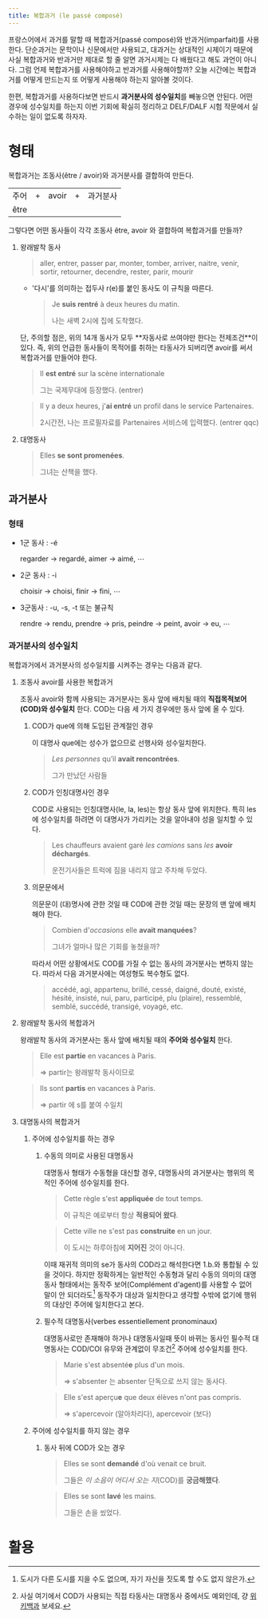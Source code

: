 ```yaml
---
title: 복합과거 (le passé composé)
---
```


프랑스어에서 과거를 말할 때 복합과거(passé composé)와 반과거(imparfait)를 사용한다. 단순과거는 문학이나 신문에서만 사용되고, 대과거는 상대적인 시제이기 때문에 사실 복합과거와 반과거만 제대로 할 줄 알면 과거시제는 다 배웠다고 해도 과언이 아니다. 그럼 언제 복합과거를 사용해야하고 반과거를 사용해야할까? 오늘 시간에는 복합과거를 어떻게 만드는지 또 어떻게 사용해야 하는지 알아볼 것이다.

한편, 복합과거를 사용하다보면 반드시 **과거분사의 성수일치**를 빼놓으면 안된다. 어떤 경우에 성수일치를 하는지 이번 기회에 확실히 정리하고 DELF/DALF 시험 작문에서 실수하는 일이 없도록 하자자.

# 형태

복합과거는 조동사(être / avoir)와 과거분사를 결합하여 만든다.

<table style={{ textAlign: 'center' }}>
	<tbody>
		<tr>
			<td rowSpan={2}>주어</td>
			<td rowSpan={2}>+</td>
			<td style={{ textAlign: 'center' }}>avoir</td>
			<td rowSpan={2}>+</td>
			<td rowSpan={2}>과거분사</td>
		</tr>
		<tr>
			<td style={{ textAlign: 'center' }}>être</td>
		</tr>
	</tbody>
</table>

그렇다면 어떤 동사들이 각각 조동사 être, avoir 와 결합하여 복합과거를 만들까?

1. 왕래발착 동사

	> aller, entrer, passer par, monter, tomber, arriver, naitre, venir, sortir, retourner, decendre, rester, parir, mourir


	- '다시'를 의미하는 접두사 r(e)를 붙인 동사도 이 규칙을 따른다.

		> Je **suis rentré** à deux heures du matin.
		> 
		> 나는 새벽 2시에 집에 도착했다.


	<Theorem title="주의">
	단, 주의할 점은, 위의 14개 동사가 모두 **자동사로 쓰여야만 한다는 전제조건**이 있다. 즉, 위의 언급한 동사들이 목적어를 취하는 타동사가 되버리면 avoir를 써서 복합과거를 만들어야 한다.

	> Il **est entré** sur la scène internationale
	> 
	> 그는 국제무대에 등장했다. (entrer)

	> Il y a deux heures, j'**ai entré** un profil dans le service Partenaires.
	> 
	> 2시간전, 나는 프로필자료를 Partenaires 서비스에 입력했다. (entrer qqc)

	</Theorem>


2. 대명동사

	> Elles **se sont promenées**.
	> 
	> 그녀는 산책을 했다.

## 과거분사

### 형태

 * 1군 동사 : -é

	regarder → regardé, aimer → aimé, ⋯

 * 2군 동사 : -i

    choisir → choisi, finir → fini, ⋯

 * 3군동사 : -u, -s, -t 또는 불규칙

    rendre → rendu, prendre → pris, peindre → peint, avoir → eu, ⋯

### 과거분사의 성수일치

복합과거에서 과거분사의 성수일치를 시켜주는 경우는 다음과 같다.

1. 조동사 avoir를 사용한 복합과거

	조동사 avoir와 함께 사용되는 과거분사는 동사 앞에 배치될 때의 **직접목적보어(COD)와 성수일치** 한다. COD는 다음 세 가지 경우에만 동사 앞에 올 수 있다.

	1. COD가 que에 의해 도입된 관계절인 경우
	
		이 대명사 que에는 성수가 없으므로 선행사와 성수일치한다.

		> *Les personnes* qu’il **avait rencontrées**.
		> 
		> 그가 만났던 사람들
	
	2. COD가 인칭대명사인 경우

		COD로 사용되는 인칭대명사(le, la, les)는 항상 동사 앞에 위치한다. 특히 les에 성수일치를 하려면 이 대명사가 가리키는 것을 알아내야 성을 일치할 수 있다.

		> Les chauffeurs avaient garé *les camions* sans *les* **avoir déchargés**.
		>
		> 운전기사들은 트럭에 짐을 내리지 않고 주차해 두었다.

	3. 의문문에서

		의문문이 (대)명사에 관한 것일 때 COD에 관한 것일 때는 문장의 맨 앞에 배치해야 한다.

		> Combien d'*occasions* elle **avait manquées**?
		>
		> 그녀가 얼마나 많은 기회를 놓쳤을까?

		<Theorem title="주의">
		따라서 어떤 상황에서도 COD를 가질 수 없는 동사의 과거분사는 변하지 않는다. 따라서 다음 과거분사에는 여성형도 복수형도 없다.

		> accédé, agi, appartenu, brillé, cessé, daigné, douté, existé, hésité, insisté, nui, paru, participé, plu (plaire), ressemblé, semblé, succédé, transigé, voyagé, etc.
		</Theorem>

2. 왕래발착 동사의 복합과거

	왕래발착 동사의 과거분사는 동사 앞에 배치될 때의 **주어와 성수일치** 한다.

    > Elle est **partie** en vacances à Paris.
    > 
    > ⇒ partir는 왕래발착 동사이므로

    > Ils sont **partis** en vacances à Paris.
    > 
    > ⇒ partir 에 s를 붙여 수일치

3. 대명동사의 복합과거

	1. 주어에 성수일치를 하는 경우

		1. 수동의 의미로 사용된 대명동사

			대명동사 형태가 수동형을 대신할 경우, 대명동사의 과거분사는 행위의 목적인 주어에 성수일치를 한다.

			> Cette règle s'est **appliquée** de tout temps.
			> 
			> 이 규칙은 예로부터 항상 **적용되어 왔다**.

			> Cette ville ne s'est pas **construite** en un jour.
			> 
			> 이 도시는 하루아침에 **지어진** 것이 아니다.
		
			이때 재귀적 의미의 se가 동사의 COD라고 해석한다면 1.b.와 통합될 수 있을 것이다. 하지만 정확하게는 일반적인 수동형과 달리 수동의 의미의 대명동사 형태에서는 동작주 보어(Complément d'agent)를 사용할 수 없어 말이 안 되더라도[^1] 동작주가 대상과 일치한다고 생각할 수밖에 없기에 행위의 대상인 주어에 일치한다고 본다. 

		1. 필수적 대명동사(verbes essentiellement pronominaux)

			대명동사로만 존재해야 하거나 대명동사일때 뜻이 바뀌는 동사인 필수적 대명동사는 COD/COI 유무와 관계없이 무조건[^2] 주어에 성수일치를 한다.

			> Marie s'est absenté**e** plus d'un mois.
			> 
			> ⇒ s'absenter 는 absenter 단독으로 쓰지 않는 동사다.
			
			> Elle s'est aperçu**e** que deux élèves n'ont pas compris.
			> 
			> ⇒ s'apercevoir (알아차리다), apercevoir (보다)
	
	2. 주어에 성수일치를 하지 않는 경우

		1. 동사 뒤에 COD가 오는 경우

			> Elles se sont **demandé** d'où venait ce bruit.
			>
			> 그들은 *이 소음이 어디서 오는 지*(COD)를 **궁금해했다**.

			> Elles se sont **lavé** les mains.
			>
			> 그들은 손을 씼었다.

# 활용

[^1]: 도시가 다른 도시를 지을 수도 없으며, 자기 자신을 짓도록 할 수도 없지 않은가.
[^2]: 사실 여기에서 COD가 사용되는 직접 타동사는 대명동사 중에서도 예외인데, 걍 [위키백과](https://fr.wikipedia.org/wiki/Accord_du_participe_pass%C3%A9_en_fran%C3%A7aishttps://fr.wikipedia.org/wiki/Accord_du_participe_pass%C3%A9_en_fran%C3%A7ais#Quasi-totalit%C3%A9_des_verbes_essentiellement_pronominaux) 보세요.